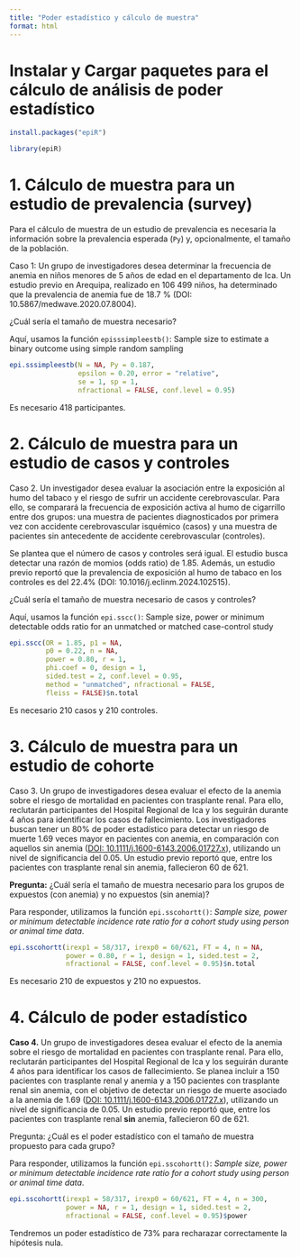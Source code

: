 ```yaml
---
title: "Poder estadístico y cálculo de muestra"
format: html
---
```


# Instalar y Cargar paquetes para el cálculo de análisis de poder estadístico

```r
install.packages("epiR")
```

```r
library(epiR)
```

# 1. Cálculo de muestra para un estudio de prevalencia (survey)

Para el cálculo de muestra de un estudio de prevalencia es necesaria la información sobre la prevalencia esperada (`Py`) y, opcionalmente, el tamaño de la población.

Caso 1: Un grupo de investigadores desea determinar la frecuencia de anemia en niños menores de 5 años de edad en el departamento de Ica. Un estudio previo en Arequipa, realizado en 106 499 niños, ha determinado que la prevalencia de anemia fue de 18.7 % (DOI: 10.5867/medwave.2020.07.8004).

¿Cuál sería el tamaño de muestra necesario?

Aquí, usamos la función `episssimpleestb()`: Sample size to estimate a binary outcome using simple random sampling

```r
epi.sssimpleestb(N = NA, Py = 0.187, 
                 epsilon = 0.20, error = "relative", 
                 se = 1, sp = 1, 
                 nfractional = FALSE, conf.level = 0.95)
```

Es necesario 418 participantes.

# 2. Cálculo de muestra para un estudio de casos y controles

Caso 2. Un investigador desea evaluar la asociación entre la exposición al humo del tabaco y el riesgo de sufrir un accidente cerebrovascular. Para ello, se comparará la frecuencia de exposición activa al humo de cigarrillo entre dos grupos: una muestra de pacientes diagnosticados por primera vez con accidente cerebrovascular isquémico (casos) y una muestra de pacientes sin antecedente de accidente cerebrovascular (controles).

Se plantea que el número de casos y controles será igual. El estudio busca detectar una razón de momios (odds ratio) de 1.85. Además, un estudio previo reportó que la prevalencia de exposición al humo de tabaco en los controles es del 22.4% (DOI: 10.1016/j.eclinm.2024.102515).

¿Cuál sería el tamaño de muestra necesario de casos y controles?

Aquí, usamos la función `epi.sscc()`: Sample size, power or minimum detectable odds ratio for an unmatched or matched case-control study

```r
epi.sscc(OR = 1.85, p1 = NA, 
         p0 = 0.22, n = NA, 
         power = 0.80, r = 1, 
         phi.coef = 0, design = 1, 
         sided.test = 2, conf.level = 0.95, 
         method = "unmatched", nfractional = FALSE, 
         fleiss = FALSE)$n.total
```

Es necesario 210 casos y 210 controles.

# 3. Cálculo de muestra para un estudio de cohorte

Caso 3. Un grupo de investigadores desea evaluar el efecto de la anemia sobre el riesgo de mortalidad en pacientes con trasplante renal. Para ello, reclutarán participantes del Hospital Regional de Ica y los seguirán durante 4 años para identificar los casos de fallecimiento. Los investigadores buscan tener un 80% de poder estadístico para detectar un riesgo de muerte 1.69 veces mayor en pacientes con anemia, en comparación con aquellos sin anemia ([DOI: 10.1111/j.1600-6143.2006.01727.x](https://doi.org/10.1111/j.1600-6143.2006.01727.x)), utilizando un nivel de significancia del 0.05. Un estudio previo reportó que, entre los pacientes con trasplante renal sin anemia, fallecieron 60 de 621.

**Pregunta:** ¿Cuál sería el tamaño de muestra necesario para los grupos de expuestos (con anemia) y no expuestos (sin anemia)?

Para responder, utilizamos la función `epi.sscohortt()`: *Sample size, power or minimum detectable incidence rate ratio for a cohort study using person or animal time data*.

```r
epi.sscohortt(irexp1 = 58/317, irexp0 = 60/621, FT = 4, n = NA, 
              power = 0.80, r = 1, design = 1, sided.test = 2, 
              nfractional = FALSE, conf.level = 0.95)$n.total
```

Es necesario 210 de expuestos y 210 no expuestos.

# 4. Cálculo de poder estadístico

**Caso 4.** Un grupo de investigadores desea evaluar el efecto de la anemia sobre el riesgo de mortalidad en pacientes con trasplante renal. Para ello, reclutarán participantes del Hospital Regional de Ica y los seguirán durante 4 años para identificar los casos de fallecimiento. Se planea incluir a 150 pacientes con trasplante renal y anemia y a 150 pacientes con trasplante renal sin anemia, con el objetivo de detectar un riesgo de muerte asociado a la anemia de 1.69 ([DOI: 10.1111/j.1600-6143.2006.01727.x](https://doi.org/10.1111/j.1600-6143.2006.01727.x)), utilizando un nivel de significancia de 0.05. Un estudio previo reportó que, entre los pacientes con trasplante renal **sin** anemia, fallecieron 60 de 621.

Pregunta: ¿Cuál es el poder estadístico con el tamaño de muestra propuesto para cada grupo?

Para responder, utilizamos la función `epi.sscohortt()`: *Sample size, power or minimum detectable incidence rate ratio for a cohort study using person or animal time data*.

```r
epi.sscohortt(irexp1 = 58/317, irexp0 = 60/621, FT = 4, n = 300, 
              power = NA, r = 1, design = 1, sided.test = 2, 
              nfractional = FALSE, conf.level = 0.95)$power
```

Tendremos un poder estadístico de 73% para recharazar correctamente la hipótesis nula.
